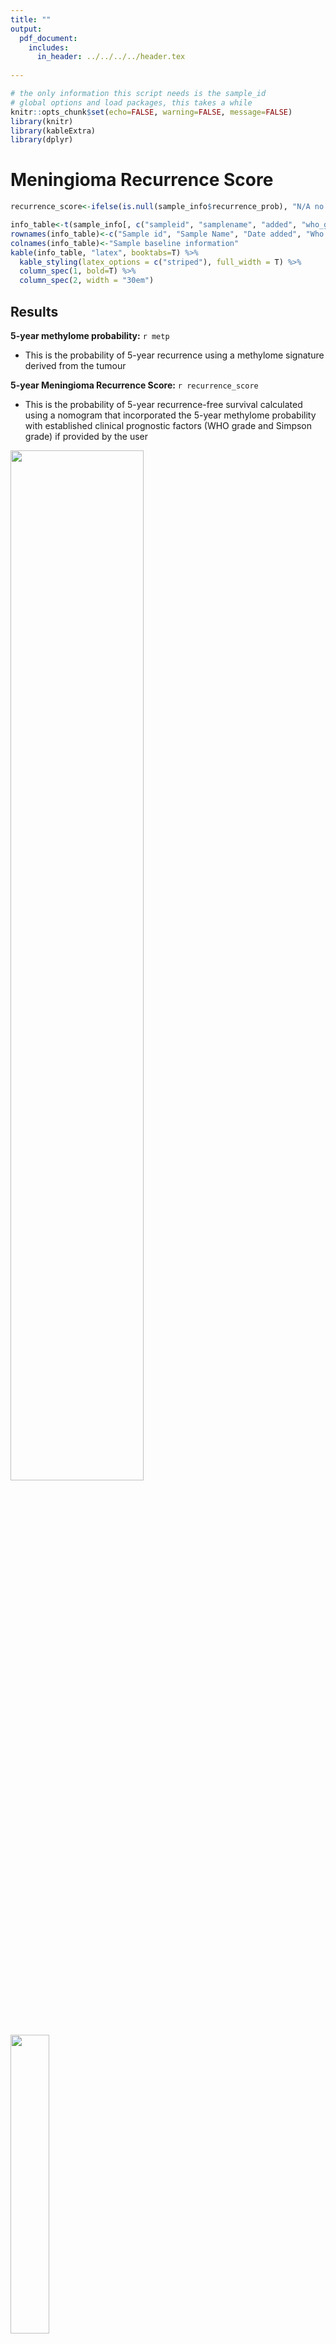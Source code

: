 ```yaml
---
title: ""
output: 
  pdf_document:
    includes:
      in_header: ../../../../header.tex
          
---
```


```r
# the only information this script needs is the sample_id
# global options and load packages, this takes a while
knitr::opts_chunk$set(echo=FALSE, warning=FALSE, message=FALSE)
library(knitr)
library(kableExtra)
library(dplyr)
```

# **Meningioma Recurrence Score**
```r
recurrence_score<-ifelse(is.null(sample_info$recurrence_prob), "N/A no who and/or simpson score provieded", as.character(sample_info$recurrence_prob))

info_table<-t(sample_info[, c("sampleid", "samplename", "added", "who_grade", "simpson_score", "description")])
rownames(info_table)<-c("Sample id", "Sample Name", "Date added", "Who grade", "Simpson grade", "Sample description")
colnames(info_table)<-"Sample baseline information"
kable(info_table, "latex", booktabs=T) %>%
  kable_styling(latex_options = c("striped"), full_width = T) %>%
  column_spec(1, bold=T) %>%
  column_spec(2, width = "30em")
```

## **Results**

**5-year methylome probability:** `r metp`

- This is the probability of 5-year recurrence using a methylome signature derived from the tumour

**5-year Meningioma Recurrence Score:** `r recurrence_score`

- This is the probability of 5-year recurrence-free survival calculated using a nomogram that incorporated the 5-year methylome probability with established clinical prognostic factors (WHO grade and Simpson grade) if provided by the user

![](CNV.png){width=65%}
![](density_plot.png){width=35%}

\footnotesize
Copy number variation plot generated by methylation raw data. Gains/amplifications represent positive, losses negative deviations from the baseline. Meningioma relevant gene regions are highlighted for easier assessment. (see Hovestadt & Zapatka, http://www.bioconductor.org/packages/devel/bioc/html/conumee.html) </span>
  
  
  
\normalsize

**Disclaimer:**

This is test was performed by an unaccredited, unlicensed research laboratory for this patient and the test results should be interpreted in the context of clinical and radiological and histopathological findings. Methylation profiling is a research tool under development, it is not verified and has not been clinically validated. Implementation of the results in a clinical setting is in the sole responsibility of the treating physician.
The details of the models used in this report have been published in Nassiri et al. DNA methylation profiling to predict recurrence risk in meningioma: development and validation of a nomogram to optimize clinical management. Neuro-Oncology. 2019;21(7):901-910

